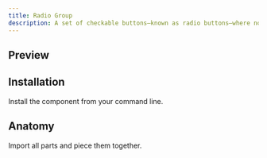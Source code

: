 ```yaml
---
title: Radio Group
description: A set of checkable buttons—known as radio buttons—where no more than one of the buttons can be checked at a time.
---
```

## Preview

<Preview>
  <Flex
    css={{
      flexDirection: "column",
      alignItems: "center",
      gap: "$3",
    }}
  >
  </Flex>
</Preview>

## Installation

Install the component from your command line.

<LiveProvider>
    <LiveEditor code={`npm install @odpf/apsara`} border/>
</LiveProvider>


## Anatomy
Import all parts and piece them together.

<LiveProvider>
    <LiveEditor code={`
`} border />
</LiveProvider>
